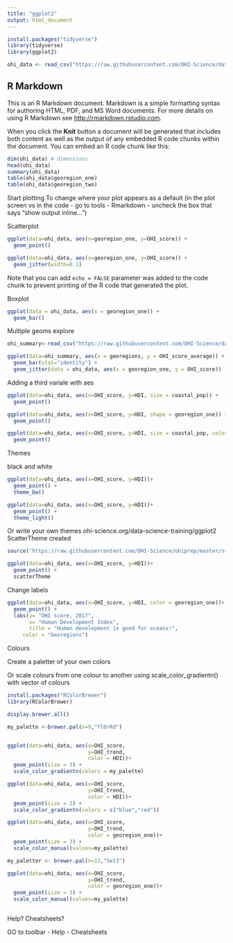 ```yaml
---
title: "ggplot2"
output: html_document
---
```


```r

install.packages("tidyverse") 
library(tidyverse)
library(ggplot2)

ohi_data <- read_csv("https://raw.githubusercontent.com/OHI-Science/data-science-training/master/data/OHI_global_data.csv")

```

## R Markdown

This is an R Markdown document. Markdown is a simple formatting syntax for authoring HTML, PDF, and MS Word documents. For more details on using R Markdown see <http://rmarkdown.rstudio.com>.

When you click the **Knit** button a document will be generated that includes both content as well as the output of any embedded R code chunks within the document. You can embed an R code chunk like this:

```r

dim(ohi_data) # dimensions
head(ohi_data)
summary(ohi_data)
table(ohi_data$georegion_one)
table(ohi_data$georegion_two)


```

Start plotting
To change where your plot appears as a default (in the plot screen vs in the code - go to tools - Rmarkdown - uncheck the box that says "show output inline...")

Scatterplot

```r

ggplot(data=ohi_data, aes(x=georegion_one, y=OHI_score)) +
  geom_point()

ggplot(data=ohi_data, aes(x=georegion_one, y=OHI_score)) +
  geom_jitter(width=0.1)

```

Note that you can add `echo = FALSE` parameter was added to the code chunk to prevent printing of the R code that generated the plot.

Boxplot

```r

ggplot(data = ohi_data, aes(x = georegion_one)) + 
  geom_bar()

```

Multiple geoms explore

```r

ohi_summary<-read_csv("https://raw.githubusercontent.com/OHI-Science/data-science-training/master/data/OHI_scores_georegion_summary.csv")

ggplot(data=ohi_summary, aes(x = georegions, y = OHI_score_average)) +
  geom_bar(stat="identity") +
  geom_jitter(data = ohi_data, aes(x = georegion_one, y = OHI_score))

```

Adding a third variale with aes

``` r

ggplot(data=ohi_data, aes(x=OHI_score, y=HDI, size = coastal_pop)) +
  geom_point()

ggplot(data=ohi_data, aes(x=OHI_score, y=HDI, shape = georegion_one)) +
  geom_point()

ggplot(data=ohi_data, aes(x=OHI_score, y=HDI, size = coastal_pop, color = georegion_one)) +
  geom_point()

```

Themes

black and white


``` r

ggplot(data=ohi_data, aes(x=OHI_score, y=HDI))+
  geom_point() +
  theme_bw()

ggplot(data=ohi_data, aes(x=OHI_score, y=HDI))+
  geom_point() +
  theme_light()

```



Or write your own themes  ohi-science.org/data-science-training/ggplot2
ScatterTheme created

``` r

source('https://raw.githubusercontent.com/OHI-Science/ohiprep/master/src/R/scatterTheme.txt') 

ggplot(data=ohi_data, aes(x=OHI_score, y=HDI))+
  geom_point() +
  scatterTheme

```

Change labels

``` r

ggplot(data=ohi_data, aes(x=OHI_score, y=HDI, color = georegion_one))+
  geom_point() +
  labs(y= "OHI score, 2017", 
       x= "Human Development Index",
       title = "Human development is good for oceans!",
     color = "Georegions")
```

Colours

Create a paletter of your own colors

Or scale colours from one colour to another using scale_color_gradientn() with vector of colours

``` r

install.packages("RColorBrewer")
library(RColorBrewer)

display.brewer.all()

my_palette <-brewer.pal(n=9,"YlOrRd")


ggplot(data=ohi_data, aes(x=OHI_score, 
                          y=OHI_trend, 
                          color = HDI))+
  geom_point(size = 3) +
  scale_color_gradientn(colors = my_palette)

ggplot(data=ohi_data, aes(x=OHI_score, 
                          y=OHI_trend, 
                          color = HDI))+
  geom_point(size = 3) +
  scale_color_gradientn(colors = c("blue","red"))

ggplot(data=ohi_data, aes(x=OHI_score, 
                          y=OHI_trend, 
                          color = georegion_one))+
  geom_point(size = 3) +
  scale_color_manual(values=my_palette)

my_paletter <- brewer.pal(n=12,"Set3")

ggplot(data=ohi_data, aes(x=OHI_score, 
                          y=OHI_trend, 
                          color = georegion_one))+
  geom_point(size = 3) +
  scale_color_manual(values=my_palette)



```


Help?
Cheatsheets?

GO to toolbar - Help - Cheatsheets